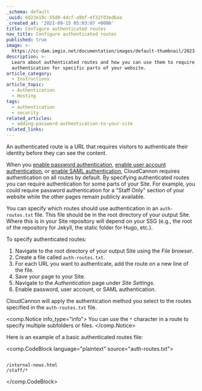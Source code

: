 ```yaml
---
_schema: default
_uuid: 6d23e19c-55d0-4dcf-a9bf-ef32fd3ed6aa
_created_at: '2021-09-15 05:03:07 +0000'
title: Configure authenticated routes
nav_title: Configure authenticated routes
published: true
image: >-
  https://cc-dam.imgix.net/documentation/images/default-thumbnail/2023-Q4/CloudCannon-Documentation-Thumbnail.png
description: >-
  Learn about authenticated routes and how you can use them to require
  authentication for specific parts of your website.
article_category:
  - Instructions
article_topic:
  - Authentication
  - Hosting
tags:
  - authentication
  - security
related_articles:
  - adding-password-authentication-to-your-site
related_links:
---
```

An authenticated route is a URL that requires visitors to authenticate their identity before they can see the content.

When you [enable password authentication](/documentation/articles/enable-password-authentication/), [enable user account authentication](/documentation/articles/enable-user-account-authentication/), or [enable SAML authentication](/documentation/articles/enable-saml-authentication/), CloudCannon requires authentication on all routes by default. By specifying authenticated routes you can require authentication for some parts of your Site. For example, you could require password authentication for a "Staff Only" section of your website while the other pages remain publicly available.

You can specify which routes should use authentication in an `auth-routes.txt` file. This file should be in the root directory of your output Site. Where this is in your Site repository will depend on your SSG (e.g., the root of the repository for Jekyll, the static folder for Hugo, etc.).

To specify authenticated routes:

1. Navigate to the root directory of your output Site using the *File browser*.
2. Create a file called `auth-routes.txt`.
3. For each URL you want to authenticate, add the route on a new line of the file.
4. Save your page to your Site.
5. Navigate to the *Authentication* page under *Site Settings*.
6. Enable password, user account, or SAML authentication.

CloudCannon will apply the authentication method you select to the routes specified in the `auth-routes.txt` file.

<comp.Notice info_type="info">
  You can use the `*` character in a route to specify multiple subfolders or files.
</comp.Notice>

Here is an example of a basic authenticated routes file:

<comp.CodeBlock language="plaintext" source="auth-routes.txt">
```

/internal-news.html
/staff/*

```
</comp.CodeBlock>
